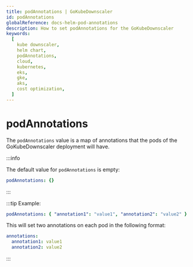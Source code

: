 ```yaml
---
title: podAnnotations | GoKubeDownscaler
id: podAnnotations
globalReference: docs-helm-pod-annotations
description: How to set podAnnotations for the GoKubeDownscaler
keywords:
  [
    kube downscaler,
    helm chart,
    podAnnotations,
    cloud,
    kubernetes,
    eks,
    gke,
    aks,
    cost optimization,
  ]
---
```


# podAnnotations

The `podAnnotations` value is a map of annotations that the pods of the GoKubeDownscaler deployment will have.

:::info

The default value for `podAnnotations` is empty:

```yaml
podAnnotations: {}
```

:::

:::tip Example:

```yaml
podAnnotations: { "annotation1": "value1", "annotation2": "value2" }
```

This will set two annotations on each pod in the following format:

```yaml
annotations:
  annotation1: value1
  annotation2: value2
```

:::
